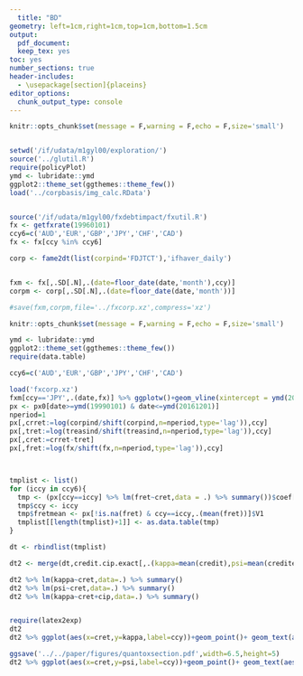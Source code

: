 ```yaml
---
  title: "BD"
geometry: left=1cm,right=1cm,top=1cm,bottom=1.5cm
output:
  pdf_document:
  keep_tex: yes
toc: yes
number_sections: true
header-includes:
  - \usepackage[section]{placeins}
editor_options: 
  chunk_output_type: console
---
```

  
  \FloatBarrier
```r
knitr::opts_chunk$set(message = F,warning = F,echo = F,size='small')


setwd('/if/udata/m1gyl00/exploration/')
source('../glutil.R')
require(policyPlot)
ymd <- lubridate::ymd
ggplot2::theme_set(ggthemes::theme_few())
load('../corpbasis/img_calc.RData')


source('/if/udata/m1gyl00/fxdebtimpact/fxutil.R')
fx <- getfxrate(19960101)
ccy6=c('AUD','EUR','GBP','JPY','CHF','CAD')
fx <- fx[ccy %in% ccy6]

corp <- fame2dt(list(corpind='FDJTCT'),'ifhaver_daily')


fxm <- fx[,.SD[.N],.(date=floor_date(date,'month'),ccy)]
corpm <- corp[,.SD[.N],.(date=floor_date(date,'month'))]

#save(fxm,corpm,file='../fxcorp.xz',compress='xz')
```



\FloatBarrier
```r
knitr::opts_chunk$set(message = F,warning = F,echo = F,size='small')

ymd <- lubridate::ymd
ggplot2::theme_set(ggthemes::theme_few())
require(data.table)

ccy6=c('AUD','EUR','GBP','JPY','CHF','CAD')

load('fxcorp.xz')
fxm[ccy=='JPY',.(date,fx)] %>% ggplotw()+geom_vline(xintercept = ymd(20130101))
px <- px0[date>=ymd(19990101) & date<=ymd(20161201)]
nperiod=1
px[,crret:=log(corpind/shift(corpind,n=nperiod,type='lag')),ccy]
px[,tret:=log(treasind/shift(treasind,n=nperiod,type='lag')),ccy]
px[,cret:=crret-tret]
px[,fret:=log(fx/shift(fx,n=nperiod,type='lag')),ccy]



tmplist <- list()
for (iccy in ccy6){
  tmp <- (px[ccy==iccy] %>% lm(fret~cret,data = .) %>% summary())$coef[,'Estimate'] 
  tmp$ccy <- iccy
  tmp$fretmean <- px[!is.na(fret) & ccy==iccy,.(mean(fret))]$V1
  tmplist[[length(tmplist)+1]] <- as.data.table(tmp)
}  

dt <- rbindlist(tmplist)

dt2 <- merge(dt,credit.cip.exact[,.(kappa=mean(credit),psi=mean(crediteff),cip=mean(cip)),.(ccy=toupper(ccy))],by='ccy')

dt2 %>% lm(kappa~cret,data=.) %>% summary()
dt2 %>% lm(psi~cret,data=.) %>% summary()
dt2 %>% lm(kappa~cret+cip,data=.) %>% summary()


require(latex2exp)
dt2
dt2 %>% ggplot(aes(x=cret,y=kappa,label=ccy))+geom_point()+ geom_text(aes(label=ccy),hjust=.12,vjust=-.40)+geom_smooth(method='lm',se=F)+xlab(TeX('$\\hat{\\beta}_{r_{fx},r_{credit}}$'))+ylab(TeX('$\\bar{\\kappa}$'))+theme(text=element_text(size=16))

ggsave('../../paper/figures/quantoxsection.pdf',width=6.5,height=5)
dt2 %>% ggplot(aes(x=cret,y=psi,label=ccy))+geom_point()+ geom_text(aes(label=ccy))+geom_smooth(method='lm',se=F)

```
